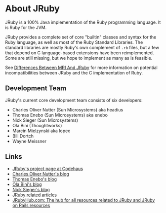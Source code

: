 =About JRuby=
JRuby is a 100% Java implementation of the Ruby programming language. It is Ruby for the JVM.

JRuby provides a complete set of core "builtin" classes and syntax for the Ruby language, as well as most of the Ruby Standard Libraries. The standard libraries are mostly Ruby's own complement of <tt>.rb</tt> files, but a few that depend on C language-based extensions have been reimplemented. Some are still missing, but we hope to implement as many as is feasible.

See [[DifferencesBetweenMriAndJruby|Differences Between MRI And JRuby]] for more information on potential incompatibilities between JRuby and the C implementation of Ruby.

==Development Team==
JRuby's current core development team consists of six developers:

*Charles Oliver Nutter (Sun Microsystems) aka headius
*Thomas Enebo (Sun Microsystems) aka enebo
*Nick Sieger (Sun Microsystems)
*Ola Bini (Thoughtworks)
*Marcin Mielzynski aka lopex
*Bill Dortch
*Wayne Meissner

==Links==
*[http://jruby.codehaus.org JRuby's project page at Codehaus]
*[http://headius.blogspot.com Charles Oliver Nutter's blog]
*[http://www.bloglines.com/blog/ThomasEEnebo/ Thomas Enebo's blog]
*[http://olabini.com/blog Ola Bini's blog]
*[http://blog.nicksieger.com/ Nick Sieger's blog]
*[http://www.java201.com/resources/browse/jruby.html JRuby related articles]
*[http://www.jrubyhub.com JRubyHub.com: The hub for all resources related to JRuby and JRuby on Rails resources]
